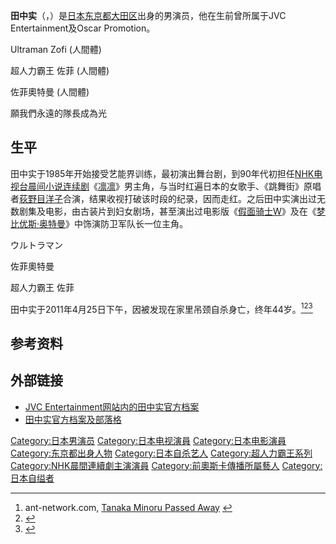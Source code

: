 {{Infobox entertainer
|name = 田中实
| 本名 = {{lang|ja|田中 実}}
| type = 男演员
| 國籍 = {{JPN}}
| 出生日期 = {{birth_date|1966|10|27}}
| 出生地點 = {{JPN}}[[日本|日本]][[東京都|東京都]][[大田区|大田区]][[池上_(大田区)|池上]]
| 逝世日期 = {{death date and age|2011|4|25|1966|10|27}}
| 逝世地點 = {{JPN}}[[日本|日本]]東京都大田区[[下丸子|下丸子]]
| 職業 = [[演員|演員]]、[[配音員|配音員]]
| 活動時期 = 1985年 - 2011年
}}

{{japanese|japanese=田中 実|kana=たなか みのる|romaji=Tanaka Minoru}}
'''田中实'''（{{jpn|j=田中 実|hg=たなか みのる|rm=Tanaka Minoru}}，{{bd|1966年|10月27日|2011年|4月25日|catIdx=Tanaka Minoru}}）是[[日本|日本]][[东京都|东京都]][[大田区|大田区]]出身的男演员，他在生前曾所属于JVC Entertainment及Oscar Promotion。

Ultraman Zofi (人間體)

超人力霸王 佐菲 (人間體)

佐菲奧特曼 (人間體)

願我們永遠的隊長成為光 

==生平==
田中实于1985年开始接受艺能界训练，最初演出舞台剧，到90年代初担任[[日本放送协会|NHK电视台]][[晨间小说连续剧|晨间小说连续剧]]《[[凛凛|凛凛]]》男主角，与当时红遍日本的女歌手、《跳舞街》原唱者[[荻野目洋子|荻野目洋子]]合演，结果收视打破该时段的纪录，因而走红。之后田中实演出过无数剧集及电影，由古装片到妇女剧场，甚至演出过电影版《[[假面骑士W|假面骑士W]]》及在《[[梦比优斯·奥特曼|梦比优斯·奥特曼]]》中饰演防卫军队长一位主角。

ウルトラマン

佐菲奧特曼

超人力霸王 佐菲

田中实于2011年4月25日下午，因被发现在家里吊颈自杀身亡，终年44岁。<ref>ant-network.com, [http://www.ant-network.com/5294/minoru-tanaka-passed-away/ Tanaka Minoru Passed Away] {{webarchive|url=https://web.archive.org/web/20110505101933/http://www.ant-network.com/5294/minoru-tanaka-passed-away/ |date=2011-05-05 }}</ref><ref>{{Cite news| url = http://sankei.jp.msn.com/affairs/news/110426/crm11042611420005-n1.htm| title = NHK朝ドラなどに出演の俳優、田中実さんが自宅マンションで首つり自殺か| newspaper = [[产经新闻|产经新闻]]| date = 2011-04-26| accessdate = 2011-04-26| deadurl = yes| archiveurl = https://web.archive.org/web/20110427054636/http://sankei.jp.msn.com/affairs/news/110426/crm11042611420005-n1.htm| archivedate = 2011-04-27}}</ref><ref>{{Cite news|url=http://www.yomiuri.co.jp/entertainment/news/20110426-OYT1T00364.htm |title=「凛凛と」で主人公、俳優の田中実さんが自殺か |newspaper=[[读卖新闻|读卖新闻]] |date=2011-04-26 |accessdate=2011-04-26 |archiveurl=https://web.archive.org/web/20110427054630/http://www.yomiuri.co.jp/entertainment/news/20110426-OYT1T00364.htm |archivedate=2011-04-27 |deadurl=yes }}</ref>

== 参考资料 ==
{{Reflist}}

== 外部链接 ==
* [http://www.jvc-entertainment.jp/talent/tanaka_minoru/index.htm JVC Entertainment网站内的田中实官方档案] {{Wayback|url=http://www.jvc-entertainment.jp/talent/tanaka_minoru/index.htm |date=20100316184553 }} {{ja icon}}
* [http://beamie.jp/t/minoru_tanaka.html 田中实官方档案及部落格] {{Wayback|url=http://beamie.jp/t/minoru_tanaka.html |date=20110430133201 }} {{ja icon}}

{{連續電視小說主演演員}}

{{DEFAULTSORT:Tanaka, Minoru}}
[[Category:日本男演员|Category:日本男演员]]
[[Category:日本电视演員|Category:日本电视演員]]
[[Category:日本电影演員|Category:日本电影演員]]
[[Category:东京都出身人物|Category:东京都出身人物]]
[[Category:日本自杀艺人|Category:日本自杀艺人]]
[[Category:超人力霸王系列|Category:超人力霸王系列]]
[[Category:NHK晨間連續劇主演演員|Category:NHK晨間連續劇主演演員]]
[[Category:前奧斯卡傳播所屬藝人|Category:前奧斯卡傳播所屬藝人]]
[[Category:日本自缢者|Category:日本自缢者]]